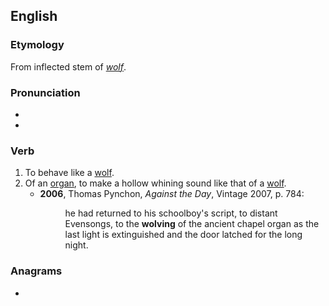 ==English==

===Etymology===
From inflected stem of ''[[wolf]]''.

===Pronunciation===
* {{IPA|/wʊlv/|lang=en}}
* {{rhymes|ʊlv|lang=en}}

===Verb===
{{en-verb|wolv}}

# To behave like a [[wolf]].
# Of an [[organ]], to make a hollow whining sound like that of a [[wolf]].
#* '''2006''', Thomas Pynchon, ''Against the Day'', Vintage 2007, p. 784:
#*: he had returned to his schoolboy's script, to distant Evensongs, to the '''wolving''' of the ancient chapel organ as the last light is extinguished and the door latched for the long night.

===Anagrams===
* {{l|en|vowel}}